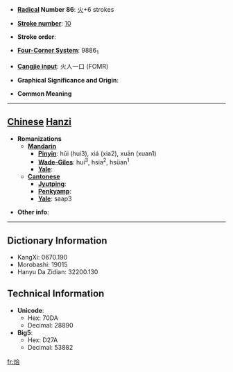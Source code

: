 * '''[[Wiktionary:Chinese radical index| Radical]] Number 86''': [[Wiktionary:Chinese radical index 火|火]]+6 strokes

* '''[[Wiktionary:Chinese total strokes index|Stroke number]]''': [[Wiktionary:Chinese total strokes index 10|10]]

* '''Stroke order''': 

* '''[[Wiktionary:Chinese four corner index|Four-Corner System]]''': 9886<sub>1</sub>

* '''[[Wiktionary:Chinese Cangjie index|Cangjie input]]''': 火人一口 (FOMR)

* '''Graphical Significance and Origin''': 

* '''Common Meaning'''

----

== [[Chinese]] [[Hanzi]] ==

* '''Romanizations'''
** '''[[Mandarin]]'''
*** '''[[Pinyin]]''': hǔi (hui3), xiá (xia2), xuān (xuan1)
*** '''[[Wade-Giles]]''': hui<sup>3</sup>, hsia<sup>2</sup>, hsüan<sup>1</sup>
*** '''[[Yale]]''': 
** '''[[Cantonese]]'''
*** '''[[Jyutping]]''':
*** '''[[Penkyamp]]''': 
*** '''[[Yale]]''': saap3

* '''Other info''': 

----

== Dictionary Information ==

* KangXi: 0670.190
* Morobashi: 19015
* Hanyu Da Zidian: 32200.130

== Technical Information ==

* '''Unicode''':
** Hex: 70DA
** Decimal: 28890
* '''Big5''':
** Hex: D27A
** Decimal: 53882

[[fr:烚]]